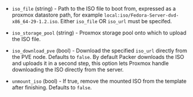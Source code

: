 <!-- Code generated from the comments of the Config struct in builder/proxmox/iso/config.go; DO NOT EDIT MANUALLY -->

- `iso_file` (string) - Path to the ISO file to boot from, expressed as a
  proxmox datastore path, for example
  `local:iso/Fedora-Server-dvd-x86_64-29-1.2.iso`.
  Either `iso_file` OR `iso_url` must be specifed.

- `iso_storage_pool` (string) - Proxmox storage pool onto which to upload
  the ISO file.

- `iso_download_pve` (bool) - Download the specified `iso_url` directly from
  the PVE node. Defaults to `false`.
  By default Packer downloads the ISO and uploads it in a second step, this
  option lets Proxmox handle downloading the ISO directly from the server.

- `unmount_iso` (bool) - If true, remove the mounted ISO from the template
  after finishing. Defaults to `false`.

<!-- End of code generated from the comments of the Config struct in builder/proxmox/iso/config.go; -->
